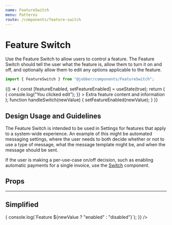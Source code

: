 ```yaml
---
name: FeatureSwitch
menu: Patterns
route: /components/feature-switch
---
```



# Feature Switch

<ComponentStatus stage="ready" responsive="yes" accessible="yes" />

Use the Feature Switch to allow users to control a feature. The Feature Switch should tell the user what the feature is, allow them to turn it on and off, and optionally allow them to edit any options applicable to the feature.

```ts
import { FeatureSwitch } from "@jobber/components/FeatureSwitch";
```

<Playground>
  {() => {
    const [featureEnabled, setFeatureEnabled] = useState(true);
    return (
      <FeatureSwitch
        enabled={featureEnabled}
        title="Quote follow-up"
        description="Send a notification to your client following up on an outstanding quote."
        hasSaveIndicator={true}
        onSwitch={handleSwitch}
        onEdit={() => {
          console.log("You clicked edit");
        }}
      >
        <Text>Extra feature content and information</Text>
      </FeatureSwitch>
    );
    function handleSwitch(newValue) {
      setFeatureEnabled(newValue);
    }
  }}
</Playground>

## Design Usage and Guidelines

The Feature Switch is intended to be used in Settings for features that apply to a system-wide experience. An example of this might be automated messaging settings, where the user needs to both decide whether or not to use a type of message, what the message template might be, and when the message should be sent.

If the user is making a per-use-case on/off decision, such as enabling automatic payments for a single invoice, use the [Switch](https://atlantis.getjobber.com/components/switch) component.

## Props

<Props of={FeatureSwitch} />

---

## Simplified

<Playground>
  <FeatureSwitch
    description="Send a notification to your client following up on an outstanding quote"
    onSwitch={newValue => {
      console.log(`Feature ${newValue ? "enabled" : "disabled"}`);
    }}
  />
</Playground>

